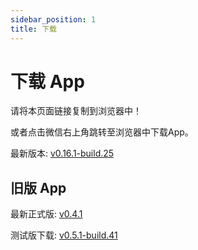 ```yaml
---
sidebar_position: 1
title: 下载
---
```



# 下载 App

请将本页面链接复制到浏览器中！

或者点击微信右上角跳转至浏览器中下载App。

最新版本: [v0.16.1-build.25](https://app-dist-1307054264.file.myqcloud.com/artifacts/prescore-flutter/25/artifacts/release-build-25.apk)

## 旧版 App

最新正式版: [v0.4.1](https://app-dist-1307054264.file.myqcloud.com/0.4.1-feat.apk)

测试版下载: [v0.5.1-build.41](https://app-dist-1307054264.file.myqcloud.com/artifacts/prescore-app/41/artifacts/release-build-41.apk)